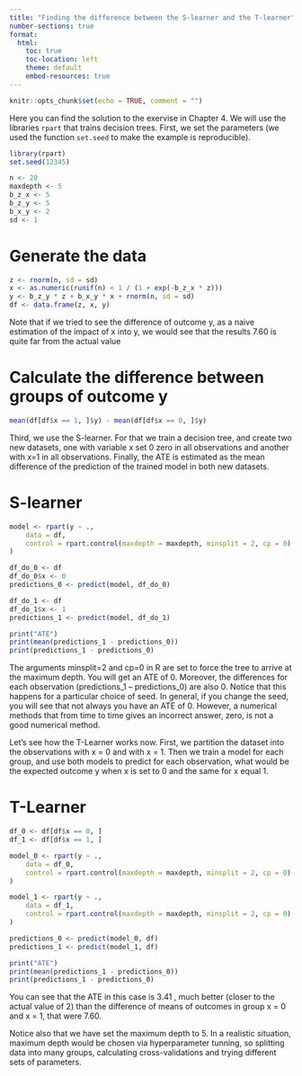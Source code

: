 ```yaml
---
title: "Finding the difference between the S-learner and the T-learner"
number-sections: true
format:
  html:
    toc: true
    toc-location: left
    theme: default
    embed-resources: true
---
```


```r
knitr::opts_chunk$set(echo = TRUE, comment = "")
```

Here you can find the solution to the exervise in Chapter 4. We will use the libraries `rpart` that trains decision trees. First, we set the parameters (we used the function `set.seed` to make the example is reproducible).

```r
library(rpart)
set.seed(12345)

n <- 20
maxdepth <- 5
b_z_x <- 5
b_z_y <- 5
b_x_y <- 2
sd <- 1
```


# Generate the data
```r
z <- rnorm(n, sd = sd)
x <- as.numeric(runif(n) < 1 / (1 + exp(-b_z_x * z)))
y <- b_z_y * z + b_x_y * x + rnorm(n, sd = sd)
df <- data.frame(z, x, y)
```


Note that if we tried to see the difference of outcome y, as a naive estimation of the impact of x into y, we would see that the results 7.60 is quite far from the actual value

# Calculate the difference between groups of outcome y
```r
mean(df[df$x == 1, ]$y) - mean(df[df$x == 0, ]$y)
```


Third, we use the S-learner. For that we train a decision tree, and create two new datasets, one with variable x set 0 zero in all observations and another with x=1 in all observations. Finally, the ATE is estimated as the mean difference of the prediction of the trained model in both new datasets.

# S-learner
```r
model <- rpart(y ~ .,
    data = df,
    control = rpart.control(maxdepth = maxdepth, minsplit = 2, cp = 0)
)

df_do_0 <- df
df_do_0$x <- 0
predictions_0 <- predict(model, df_do_0)

df_do_1 <- df
df_do_1$x <- 1
predictions_1 <- predict(model, df_do_1)

print("ATE")
print(mean(predictions_1 - predictions_0))
print(predictions_1 - predictions_0)
```


The arguments minsplit=2 and cp=0 in R are set to force the tree to arrive at the maximum depth. You will get an ATE of 0. Moreover, the differences for each observation (predictions_1 – predictions_0) are also 0. Notice that this happens for a particular choice of seed. In general, if you change the seed, you will see that not always you have an ATE of 0. However, a numerical methods that from time to time gives an incorrect answer, zero, is not a good numerical method.

Let’s see how the T-Learner works now. First, we partition the dataset into the observations with x = 0 and with x = 1. Then we train a model for each group, and use both models to predict for each observation, what would be the expected outcome y when x is set to 0 and the same for x equal 1.


# T-Learner
```r
df_0 <- df[df$x == 0, ]
df_1 <- df[df$x == 1, ]

model_0 <- rpart(y ~ .,
    data = df_0,
    control = rpart.control(maxdepth = maxdepth, minsplit = 2, cp = 0)
)

model_1 <- rpart(y ~ .,
    data = df_1,
    control = rpart.control(maxdepth = maxdepth, minsplit = 2, cp = 0)
)

predictions_0 <- predict(model_0, df)
predictions_1 <- predict(model_1, df)

print("ATE")
print(mean(predictions_1 - predictions_0))
print(predictions_1 - predictions_0)
```

You can see that the ATE in this case is 3.41 , much better (closer to the actual value of 2) than the difference of means of outcomes in group x = 0 and x = 1, that were 7.60.

Notice also that we have set the maximum depth to 5. In a realistic situation, maximum depth would be chosen via hyperparameter tunning, so splitting data into many groups, calculating cross-validations and trying different sets of parameters.